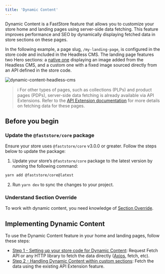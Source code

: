 ```yaml
---
title: 'Dynamic Content'
---
```


Dynamic Content is a FastStore feature that allows you to customize your store home and landing pages using server-side data fetching.  This feature improves performance and SEO by dynamically displaying fetched data in store sections on these pages.

In the following example, a page slug, `/my-landing-page`, is configured in the store code and included in the Headless CMS. 
The landing page features two Hero sections: a [native one](https://developers.vtex.com/docs/guides/faststore/organisms-hero) displaying an image added from the Headless CMS, and a custom one with a fixed image sourced directly from an API defined in the store code.

![dynamic-content-headless-cms](https://vtexhelp.vtexassets.com/assets/docs/src/dynamic-content-feature___31dbd2fb1003d00bf492eb6479e3fe0c.gif)

> ℹ️ For other types of pages, such as collections (PLPs) and product pages (PDPs), server-side data fetching is already available via API Extensions. Refer to the [API Extension documentation](https://developers.vtex.com/docs/guides/faststore/api-extensions-overview) for more details on fetching data for these pages.

## Before you begin

<Steps>

### Update the `@faststore/core` package

Ensure your store uses `@faststore/core` v3.0.0 or greater. Follow the steps below to update the package:

1. Update your store’s `@faststore/core` package to the latest version by running the following command:

```bash
yarn add @faststore/core@latest
```

2. Run `yarn dev` to sync the changes to your project.

### Understand Section Override

To work with dynamic content, you need knowledge of [Section Override](https://developers.vtex.com/docs/guides/faststore/overrides-overview).

</Steps>

## Implementing Dynamic Content

To use the Dynamic Content feature in your home and landing pages, follow these steps:

- [Step 1 - Setting up your store code for Dynamic Content](https://developers.vtex.com/docs/guides/faststore/dynamic-content-step-1-setting-up-the-store-code-for-dynamic-content): Request Fetch API or any HTTP library to fetch the data directly ([Axios](https://axios-http.com/docs/intro), fetch, etc). 
- [Step 2 - Handling Dynamic Content within custom sections](https://developers.vtex.com/docs/guides/faststore/dynamic-content-step-2-handling-the-dynamic-content-in-custom-sections): Fetch the data using the existing API Extension feature.
